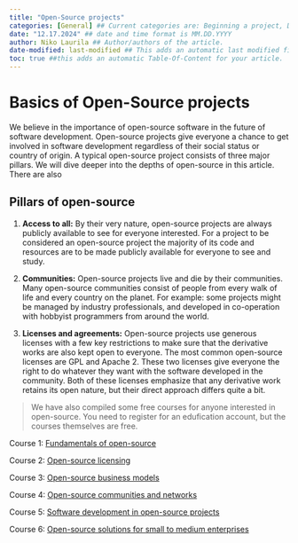 ```yaml
---
title: "Open-Source projects"
categories: [General] ## Current categories are: Beginning a project, During a project, Ending a project, General (Categories are case sensitive)
date: "12.17.2024" ## date and time format is MM.DD.YYYY
author: Niko Laurila ## Author/authors of the article. 
date-modified: last-modified ## This adds an automatic last modified field to the article, last-modified function will automatically add the correct date when a modification is made to the article.
toc: true ##this adds an automatic Table-Of-Content for your article.
---
```


# Basics of Open-Source projects

We believe in the importance of open-source software in the future of software development. Open-source projects give everyone a chance to get involved in software development regardless of their social status or country of origin. A typical open-source project consists of three major pillars. We will dive deeper into the depths of open-source in this article. There are also

## Pillars of open-source

1.   **Access to all:** By their very nature, open-source projects are always publicly available to see for everyone interested. For a project to be considered an open-source project the majority of its code and resources are to be made publicly available for everyone to see and study.

2.  **Communities:** Open-source projects live and die by their communities. Many open-source communities consist of people from every walk of life and every country on the planet. For example: some projects might be managed by industry professionals, and developed in co-operation with hobbyist programmers from around the world.

3.  **Licenses and agreements:** Open-source projects use generous licenses with a few key restrictions to make sure that the derivative works are also kept open to everyone. The most common open-source licenses are GPL and Apache 2. These two licenses give everyone the right to do whatever they want with the software developed in the community. Both of these licenses emphasize that any derivative work retains its open nature, but their direct approach differs quite a bit.

> We have also compiled some free courses for anyone interested in open-source. You need to register for an edufication account, but the courses themselves are free.

Course 1: [Fundamentals of open-source](https://www.edufication.com/courses/fundamentals-of-open-source/)

Course 2: [Open-source licensing](https://www.edufication.com/courses/open-source-licensing/)

Course 3: [Open-source business models](https://www.edufication.com/courses/open-source-business-models/)

Course 4: [Open-source communities and networks](https://www.edufication.com/courses/open-source-communities-and-networks/)

Course 5: [Software development in open-source projects](https://www.edufication.com/courses/open-source-development/)

Course 6: [Open-source solutions for small to medium enterprises](https://www.edufication.com/courses/open-source-solutions-for-smes/)